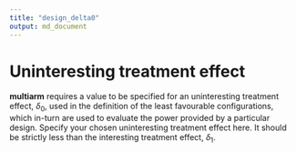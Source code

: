```yaml
---
title: "design_delta0"
output: md_document
---
```


# Uninteresting treatment effect

__multiarm__ requires a value to be specified for an uninteresting treatment effect, $\delta_0$, used in the definition of the least favourable configurations, which in-turn are used to evaluate the power provided by a particular design.
Specify your chosen uninteresting treatment effect here.
It should be strictly less than the interesting treatment effect, $\delta_1$.
